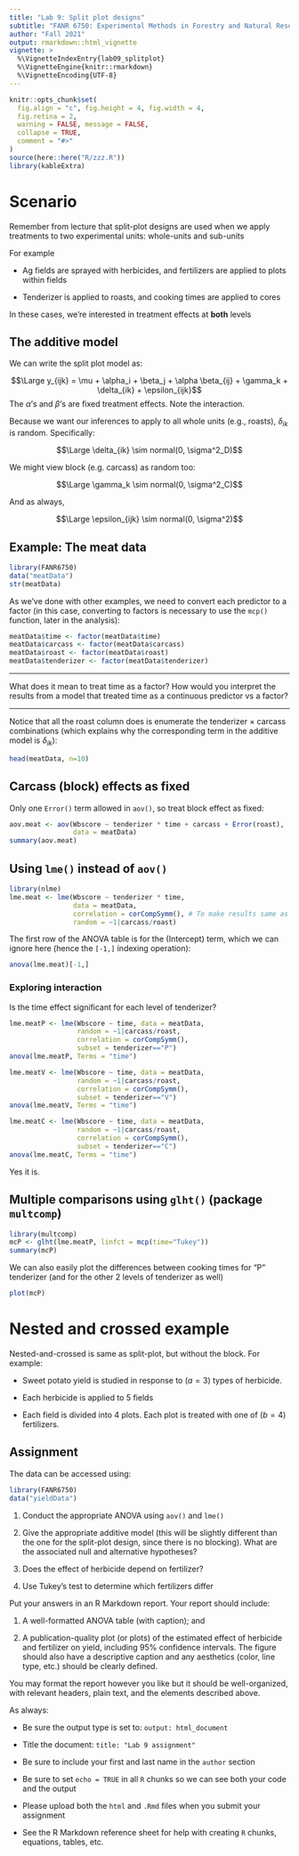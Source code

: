 ```yaml
---
title: "Lab 9: Split plot designs"
subtitle: "FANR 6750: Experimental Methods in Forestry and Natural Resources Research"
author: "Fall 2021"
output: rmarkdown::html_vignette
vignette: >
  %\VignetteIndexEntry{lab09_splitplot}
  %\VignetteEngine{knitr::rmarkdown}
  %\VignetteEncoding{UTF-8}
---
```


```r
knitr::opts_chunk$set(
  fig.align = "c", fig.height = 4, fig.width = 4,
  fig.retina = 2,
  warning = FALSE, message = FALSE,
  collapse = TRUE,
  comment = "#>"
)
source(here::here("R/zzz.R"))
library(kableExtra)
```

# Scenario

Remember from lecture that split-plot designs are used when we apply treatments to two experimental units: whole-units and sub-units

For example

- Ag fields are sprayed with herbicides, and fertilizers are applied to plots within fields  

- Tenderizer is applied to roasts, and cooking times are applied to cores  

In these cases, we’re interested in treatment effects at **both** levels

## The additive model

We can write the split plot model as:

$$\Large y_{ijk} = \mu + \alpha_i + \beta_j + \alpha \beta_{ij} + \gamma_k + \delta_{ik} + \epsilon_{ijk}$$
The $\alpha$’s and $\beta$’s are fixed treatment effects. Note the interaction.

Because we want our inferences to apply to all whole units (e.g., roasts), $\delta_{ik}$ is random. Specifically:

$$\Large \delta_{ik} \sim normal(0, \sigma^2_D)$$

We might view block (e.g. carcass) as random too:

$$\Large \gamma_k \sim normal(0, \sigma^2_C)$$

And as always,

$$\Large \epsilon_{ijk} \sim normal(0, \sigma^2)$$

## Example: The meat data

```r
library(FANR6750)
data("meatData")
str(meatData)
```

As we've done with other examples, we need to convert each predictor to a factor (in this case, converting to factors is necessary to use the `mcp()` function, later in the analysis):

```r
meatData$time <- factor(meatData$time)
meatData$carcass <- factor(meatData$carcass)
meatData$roast <- factor(meatData$roast)
meatData$tenderizer <- factor(meatData$tenderizer)
```

***

What does it mean to treat time as a factor? How would you interpret the results from a model that treated time as a continuous predictor vs a factor?

***

Notice that all the roast column does is enumerate the tenderizer × carcass combinations (which explains why the corresponding term in the additive model is $\delta_{ik}$):

```r
head(meatData, n=10)
```

## Carcass (block) effects as fixed

Only one `Error()` term allowed in `aov()`, so treat block effect as fixed:

```r
aov.meat <- aov(Wbscore ~ tenderizer * time + carcass + Error(roast), 
                data = meatData)
summary(aov.meat)
```

## Using `lme()` instead of `aov()`

```r
library(nlme)
lme.meat <- lme(Wbscore ~ tenderizer * time,
                data = meatData,
                correlation = corCompSymm(), # To make results same as aov()
                random = ~1|carcass/roast)
```

The first row of the ANOVA table is for the (Intercept) term, which we can ignore here (hence the `[-1,]` indexing operation):

```r
anova(lme.meat)[-1,]
```

### Exploring interaction

Is the time effect significant for each level of tenderizer?

```r
lme.meatP <- lme(Wbscore ~ time, data = meatData,
                 random = ~1|carcass/roast, 
                 correlation = corCompSymm(),
                 subset = tenderizer=="P")
anova(lme.meatP, Terms = "time")
```


```r
lme.meatV <- lme(Wbscore ~ time, data = meatData,
                 random = ~1|carcass/roast, 
                 correlation = corCompSymm(),
                 subset = tenderizer=="V")
anova(lme.meatV, Terms = "time")
```

```r
lme.meatC <- lme(Wbscore ~ time, data = meatData, 
                 random = ~1|carcass/roast, 
                 correlation = corCompSymm(),
                 subset = tenderizer=="C")
anova(lme.meatC, Terms = "time")
```

Yes it is.

## Multiple comparisons using `glht()` (package `multcomp`)

```r
library(multcomp)
mcP <- glht(lme.meatP, linfct = mcp(time="Tukey"))
summary(mcP)
```

We can also easily plot the differences between cooking times for “P” tenderizer (and for the other 2 levels of tenderizer as well)

```r
plot(mcP)
```

# Nested and crossed example

Nested-and-crossed is same as split-plot, but without the block. For example:

- Sweet potato yield is studied in response to ($a=3$) types of herbicide.

- Each herbicide is applied to 5 fields

- Each field is divided into 4 plots. Each plot is treated with one of ($b=4$) fertilizers.

## Assignment

The data can be accessed using:

```r
library(FANR6750)
data("yieldData")
```

1) Conduct the appropriate ANOVA using `aov()` and `lme()`

2) Give the appropriate additive model (this will be slightly different than the one for the split-plot design, since there is no blocking). What are the associated null and alternative
hypotheses?

3) Does the effect of herbicide depend on fertilizer?

4) Use Tukey’s test to determine which fertilizers differ

Put your answers in an R Markdown report. Your report should include:

1) A well-formatted ANOVA table (with caption); and

2) A publication-quality plot (or plots) of the estimated effect of herbicide and fertilizer on yield, including 95% confidence intervals. The figure should also have a descriptive caption and any aesthetics (color, line type, etc.) should be clearly defined.

You may format the report however you like but it should be well-organized, with relevant headers, plain text, and the elements described above. 

As always:

- Be sure the output type is set to: `output: html_document`

- Title the document: `title: "Lab 9 assignment"`

- Be sure to include your first and last name in the `author` section 

- Be sure to set `echo = TRUE` in all `R` chunks so we can see both your code and the output

- Please upload both the `html` and `.Rmd` files when you submit your assignment  

- See the R Markdown reference sheet for help with creating `R` chunks, equations, tables, etc.

